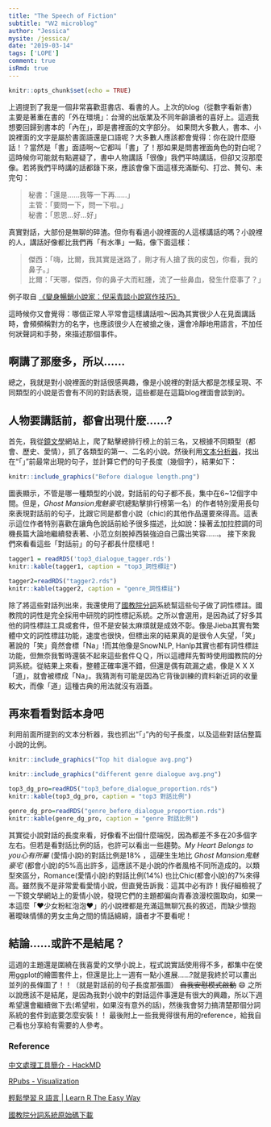 ```yaml
---
title: "The Speech of Fiction"
subtitle: "Ｗ2 microblog"
author: "Jessica"
mysite: /jessica/
date: "2019-03-14"
tags: ['LOPE']
comment: true
isRmd: true
---
```


```r
knitr::opts_chunk$set(echo = TRUE)
```

上週提到了我是一個非常喜歡逛書店、看書的人。上次的blog（從數字看新書）主要是著重在書的「外在環境」：台灣的出版業及不同年齡讀者的喜好上。這週我想要回歸到書本的「內在」，即是書裡面的文字部分。
如果問大多數人，書本、小說裡面的文字是屬於書面語還是口語呢？大多數人應該都會覺得：你在說什麼廢話！？當然是「書」面語啊～它都叫「書」了！那如果是問書裡面角色的對白呢？這時候你可能就有點遲疑了，書中人物講話「很像」我們平時講話，但卻又沒那麼像。若將我們平時講的話都錄下來，應該會像下面這樣充滿斷句、打岔、贅句、未完句：

> 秘書：「還是……我等一下再……」  
> 主管：「要問一下，問一下啦。」  
> 秘書：「恩恩...好...好」

真實對話，大部份是無聊的碎渣。但你有看過小說裡面的人這樣講話的嗎？小說裡的人，講話好像都比我們再「有水準」一點，像下面這樣：

> 傑西：「嗨，比爾，我其實是迷路了，剛才有人搶了我的皮包，你看，我的鼻子。」  
> 比爾：「天哪，傑西，你的鼻子大而紅腫，流了一些鼻血，發生什麼事了？」

例子取自 [《變身暢銷小說家：倪采青談小說寫作技巧》](http://rosenovel.pixnet.net/blog/post/14293582)

這時候你又會覺得：哪個正常人平常會這樣講話啦～因為其實很少人在見面講話時，會頻頻稱對方的名字，也應該很少人在被搶之後，還會冷靜地用語言，不加任何狀聲詞和手勢，來描述那個事件。

## 啊講了那麼多，所以......

總之，我就是對小說裡面的對話很感興趣，像是小說裡的對話大都是怎樣呈現、不同類型的小說是否會有不同的對話表現，這些都是在這篇blog裡面會談到的。

## 人物要講話前，都會出現什麼......?

首先，我從[鏡文學](www.mirrorfiction.com)網站上，爬了點擊總排行榜上的前三名，又根據不同類型（都會、歷史、愛情），抓了各類型的第一、二名的小說。然後利用[文本分析器](https://pulipulichen.github.io/HTML5-Text-Analyzer/)，找出在“「」”前最常出現的句子，並計算它們的句子長度（幾個字），結果如下：
```r
knitr::include_graphics("Before dialogue length.png")
```

圖表顯示，不管是哪一種類型的小說，對話前的句子都不長，集中在6~12個字中間。但是，*Ghost Mansion鬼魅豪宅*(總點擊排行榜第一名）的作者特別愛用長句來表現對話前的句子，比跟它同是都會小說（chic)的其他作品還要來得高。這表示這位作者特別喜歡在讓角色說話前給予很多描述，比如說：操著孟加拉腔調的司機長篇大論地繼續發表著、小范立刻脫掉西裝強迫自己露出笑容......。
接下來我們來看看這些「對話前」的句子都長什麼樣吧！
```r
tagger1 = readRDS('top3_dialogue_tagger.rds')
knitr::kable(tagger1, caption = "top3_詞性標註")
```

```r
tagger2=readRDS("tagger2.rds")
knitr::kable(tagger2, caption = "genre_詞性標註")
```

除了將這些對話列出來，我還使用了[國教院分詞](http://120.127.233.228/Segmentor/)系統幫這些句子做了詞性標註。國教院的詞性是完全採用中研院的詞性標記系統。之所以會選用，是因為試了好多其他的詞性標註工具或套件，但不是安裝太麻煩就是成效不彰。像是Jieba其實有繁體中文的詞性標註功能，速度也很快，但標出來的結果真的是很令人失望，「笑」著說的「笑」竟然會標「Na」!而其他像是SnowNLP, Hanlp其實也都有詞性標註功能，但無奈我暫時還裝不起來這些套件ＱＱ，所以這禮拜先暫時使用國教院的分詞系統。從結果上來看，整體正確率還不錯，但還是偶有疏漏之處，像是ＸＸＸ「道」，就會被標成「Na」。我猜測有可能是因為它背後訓練的資料新近詞的收量較大，而像「道」這種古典的用法就沒有涵蓋。

## 再來看看對話本身吧

利用前面所提到的文本分析器，我也抓出“「」”內的句子長度，以及這些對話佔整篇小說的比例。
```r
knitr::include_graphics("Top hit dialogue avg.png")
```

```r
knitr::include_graphics("different genre dialogue avg.png")
```

```r
top3_dg_pro=readRDS("top3_before_dialogue_proportion.rds")
knitr::kable(top3_dg_pro, caption = "top3 對話比例")
```

```r
genre_dg_pro=readRDS("genre_before_dialogue_proportion.rds")
knitr::kable(genre_dg_pro, caption = "genre 對話比例")
```

其實從小說對話的長度來看，好像看不出個什麼端倪，因為都差不多在20多個字左右。但若是看對話比例的話，也許可以看出一些趨勢。*My Heart Belongs to you心有所屬* (愛情小說)的對話比例是18% ，這硬生生地比 *Ghost Mansion鬼魅豪宅* (都會小說)的5%高出許多，這應該不是小說的作者風格不同所造成的。以類型來區分，Romance(愛情小說)的對話比例(14%) 也比Chic(都會小說)的7%來得高。雖然我不是非常愛看愛情小說，但直覺告訴我：這其中必有詐！我仔細檢視了一下鏡文學網站上的愛情小說，發現它們的主題都偏向青春浪漫校園取向，如果一本這麼「❤️少女粉紅泡泡❤️」的小說裡都是充滿這無聊冗長的敘述，而缺少懷抱著曖昧情愫的男女主角之間的情話綿綿，讀者才不要看呢！

## 結論…...或許不是結尾？

這週的主題還是圍繞在我喜愛的文學小說上，程式說實話使用得不多，都集中在使用ggplot的繪圖套件上，但還是比上一週有一點小進展......?就是我終於可以畫出並列的長條圖了！！（就是對話前的句子長度那張圖） ~~自我安慰模式啟動~~ 😄
之所以說應該不是結尾，是因為我對小說中的對話這件事還是有很大的興趣，所以下週希望還會繼續做下去(希望啦，如果沒有意外的話)，然後我會努力搞清楚那個分詞系統的套件到底要怎麼安裝！！
最後附上一些我覺得很有用的reference，給我自己看也分享給有需要的人參考。

### Reference

[中文處理工具簡介 - HackMD](https://g0v.hackmd.io/fR51fyEcQYOVIGSCanO3TA)

[RPubs - Visualization](http://www.rpubs.com/chiahung_tsai/lecture05012018)

[輕鬆學習 R 語言 | Learn R The Easy Way](http://www.learn-r-the-easy-way.tw/chapters/14)

[國教院分詞系統原始碼下載](https://github.com/naernlp/Segmentor/?fbclid=IwAR0wRWqNIFPTGdj8ltXcALhF_OEqGpGW_Znjv4b7diwQteqEVMZt9tSQmUA)

